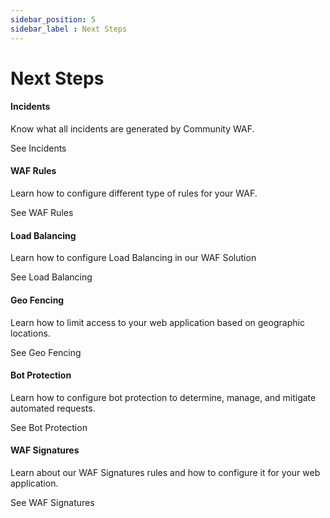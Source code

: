---
sidebar_position: 5
sidebar_label : Next Steps
---


# Next Steps

<div className='gallery'>
  <div className='card'>
    <h4>Incidents</h4>
    <p>Know what all incidents are generated by Community WAF.</p>
    <VersionedLink to='v7/community/incident'>
      See Incidents <ArrowRight className='arrow' />
    </VersionedLink>
  </div>
  <div className='card'>
    <h4>WAF Rules</h4>
    <p>
      Learn how to configure different type of rules for your WAF.
    </p>
    <VersionedLink to='v7/community/waf/rules/'>
      See WAF Rules <ArrowRight className='arrow' />
    </VersionedLink>
  </div>
  <div className='card'>
    <h4>Load Balancing</h4>
    <p>
      Learn how to configure Load Balancing in our WAF Solution
    </p>
    <VersionedLink to='v7/community/waf/server_farm/load_balancing'>
      See Load Balancing <ArrowRight className='arrow' />
    </VersionedLink>
  </div>
  <div className='card'>
    <h4>Geo Fencing</h4>
    <p>Learn how to limit access to your web application based on geographic locations.</p>
    <VersionedLink to='v7/community/waf/geo_fencing'>
      See Geo Fencing <ArrowRight className='arrow' />
    </VersionedLink>
  </div>
  <div className='card'>
    <h4>Bot Protection</h4>
    <p>
     Learn how to configure bot protection to determine, manage, and mitigate automated requests.
    </p>
    <VersionedLink to='v7/community/waf/bot_protection'>
      See Bot Protection <ArrowRight className='arrow' />
    </VersionedLink>
  </div>
  <div className='card'>
    <h4>WAF Signatures</h4>
    <p>
      Learn about our WAF Signatures rules and how to configure it for your web application.
    </p>
    <VersionedLink to='v7/community/waf/signatures'>
      See WAF Signatures <ArrowRight className='arrow' />
    </VersionedLink>
  </div>
</div>
